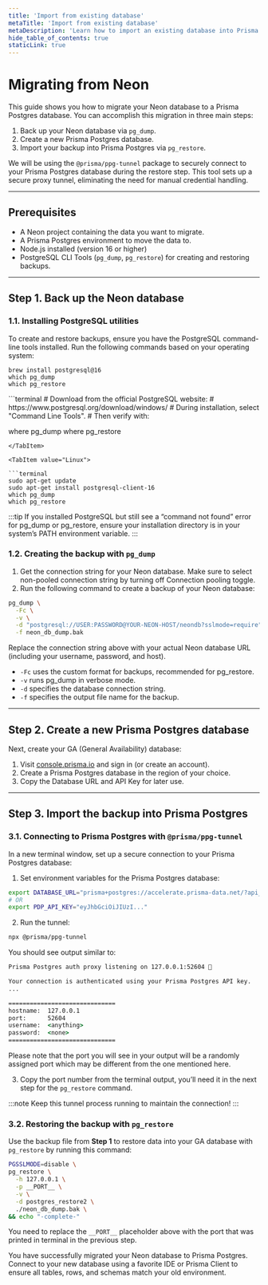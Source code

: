 ```yaml
---
title: 'Import from existing database'
metaTitle: 'Import from existing database'
metaDescription: 'Learn how to import an existing database into Prisma Postgres'
hide_table_of_contents: true
staticLink: true
---
```


# Migrating from Neon

This guide shows you how to migrate your Neon database to a Prisma Postgres database. You can accomplish this migration in three main steps:

1. Back up your Neon database via `pg_dump`.
2. Create a new Prisma Postgres database.
3. Import your backup into Prisma Postgres via `pg_restore`.

We will be using the `@prisma/ppg-tunnel` package to securely connect to your Prisma Postgres database during the restore step. This tool sets up a secure proxy tunnel, eliminating the need for manual credential handling.

---

## Prerequisites

- A Neon project containing the data you want to migrate.
- A Prisma Postgres environment to move the data to.
- Node.js installed (version 16 or higher)
- PostgreSQL CLI Tools (`pg_dump`, `pg_restore`) for creating and restoring backups.

---

## Step 1. Back up the Neon database

### 1.1. Installing PostgreSQL utilities

To create and restore backups, ensure you have the PostgreSQL command-line tools installed. Run the following commands based on your operating system:

<TabbedContent code>

<TabItem value="macOS">

```terminal
brew install postgresql@16
which pg_dump
which pg_restore
```

</TabItem>

<TabItem value="Windows">
```terminal
# Download from the official PostgreSQL website:
# https://www.postgresql.org/download/windows/
# During installation, select "Command Line Tools".
# Then verify with:

where pg_dump
where pg_restore
```
</TabItem>

<TabItem value="Linux">

```terminal
sudo apt-get update
sudo apt-get install postgresql-client-16
which pg_dump
which pg_restore
```

</TabItem>

</TabbedContent>

:::tip
If you installed PostgreSQL but still see a “command not found” error for pg_dump or pg_restore, ensure your installation directory is in your system’s PATH environment variable.
:::

### 1.2. Creating the backup with `pg_dump`

1. Get the connection string for your Neon database. Make sure to select non-pooled connection string by turning off Connection pooling toggle.
2. Run the following command to create a backup of your Neon database:

```bash
pg_dump \
  -Fc \
  -v \
  -d "postgresql://USER:PASSWORD@YOUR-NEON-HOST/neondb?sslmode=require" \
  -f neon_db_dump.bak
```

Replace the connection string above with your actual Neon database URL (including your username, password, and host).

- `-Fc` uses the custom format for backups, recommended for pg_restore.
- `-v` runs pg_dump in verbose mode.
- `-d` specifies the database connection string.
- `-f` specifies the output file name for the backup.

---

## Step 2. Create a new Prisma Postgres database

Next, create your GA (General Availability) database:
1.	Visit [console.prisma.io](https://console.prisma.io) and sign in (or create an account).
2.	Create a Prisma Postgres database in the region of your choice.
3.	Copy the Database URL and API Key for later use.

---

## Step 3. Import the backup into Prisma Postgres

### 3.1. Connecting to Prisma Postgres with `@prisma/ppg-tunnel`

In a new terminal window, set up a secure connection to your Prisma Postgres database:

1.	Set environment variables for the Prisma Postgres database:
```bash
export DATABASE_URL="prisma+postgres://accelerate.prisma-data.net/?api_key=eyJhbGciOiJIUzI..."
# OR
export PDP_API_KEY="eyJhbGciOiJIUzI..."
```

2.	Run the tunnel:
```bash
npx @prisma/ppg-tunnel
```

You should see output similar to:

```cmd
Prisma Postgres auth proxy listening on 127.0.0.1:52604 🚀

Your connection is authenticated using your Prisma Postgres API key.
...

==============================
hostname:  127.0.0.1
port:      52604
username:  <anything>
password:  <none>
==============================
```

Please note that the port you will see in your output will be a randomly assigned port which may be different from the one mentioned here.

3. Copy the port number from the terminal output, you’ll need it in the next step for the `pg_restore` command.

:::note
Keep this tunnel process running to maintain the connection!
:::

### 3.2. Restoring the backup with `pg_restore`

Use the backup file from **Step 1** to restore data into your GA database with `pg_restore` by running this command:

```bash
PGSSLMODE=disable \
pg_restore \
  -h 127.0.0.1 \
  -p __PORT__ \
  -v \
  -d postgres_restore2 \
  ./neon_db_dump.bak \
&& echo "-complete-"
```
You need to replace the `__PORT__` placeholder above with the port that was printed in terminal in the previous step.

You have successfully migrated your Neon database to Prisma Postgres. Connect to your new database using a favorite IDE or Prisma Client to ensure all tables, rows, and schemas match your old environment.
